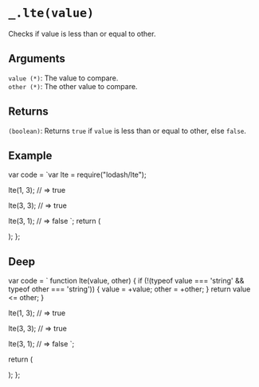 # `_.lte(value)`

Checks if value is less than or equal to other.

## Arguments

`value (*)`: The value to compare.  
`other (*)`: The other value to compare.

## Returns

`(boolean)`: Returns `true` if `value` is less than or equal to other, else `false`.

## Example


  var code = `var lte = require("lodash/lte");
 
lte(1, 3);
// => true
 
lte(3, 3);
// => true
 
lte(3, 1);
// => false
`;
  return (
    <div>
      <Embed source={code} />
    </div>
  );
};

<Demo />

## Deep

  var code = `
function lte(value, other) {
    if (!(typeof value === 'string' && typeof other === 'string')) {
        value = +value;
        other = +other;
    }
    return value <= other;
}

lte(1, 3);
// => true

lte(3, 3);
// => true

lte(3, 1);
// => false
`;

return (

<div>
  <Embed source={code} />
</div>
); };

<DeepDemo />
